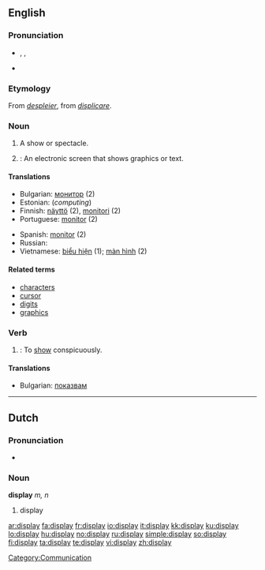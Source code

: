 {{wikipedia|dab=display}}
==English==

===Pronunciation===
* {{enPR|dĭsplā'}}, {{IPA|/dɪsˈpleɪ/}}, {{SAMPA|/dIs"pleI/}}
* {{rhymes|eɪ}}

===Etymology===
From {{etyl|fro}} ''[[despleier]]'', from {{etyl|la}} ''[[displicare]]''.

===Noun===
{{en-noun}}

# A show or spectacle.
# {{computing}}: An electronic screen that shows graphics or text.

====Translations====
{{top}}
* Bulgarian: [[монитор]] {{m}} (2)
* Estonian: {{t|et|kuvar}} (''computing'')
* Finnish: [[näyttö]] (2), [[monitori]] (2)
* Portuguese: [[monitor]] {{m}} (2)
{{mid}}
* Spanish: [[monitor]] {{m}} (2)
* Russian: {{t+|ru|монитор|sc=Cyrl}}
* Vietnamese: [[biểu hiện]] (1); [[màn hình]] (2)
{{bottom}}

====Related terms====
* [[character]]s
* [[cursor]]
* [[digit]]s
* [[graphics]]

===Verb===
{{en-verb}}

# {{transitive}}: To [[show]] conspicuously.

====Translations====

* Bulgarian: [[показвам]]

----

==Dutch==

===Pronunciation===
* {{IPA|/'dɪspleɪ/|lang=nl}}

===Noun===
'''display''' ''m, n''

# display

[[Category:Communication]]

[[ar:display]]
[[fa:display]]
[[fr:display]]
[[io:display]]
[[it:display]]
[[kk:display]]
[[ku:display]]
[[lo:display]]
[[hu:display]]
[[no:display]]
[[ru:display]]
[[simple:display]]
[[so:display]]
[[fi:display]]
[[ta:display]]
[[te:display]]
[[vi:display]]
[[zh:display]]